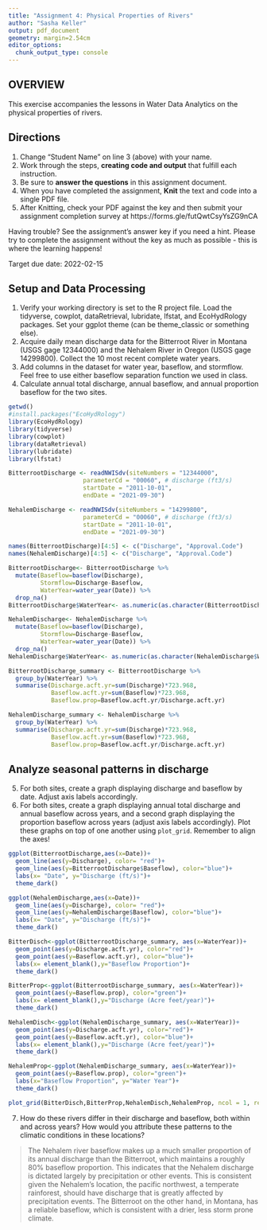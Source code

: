 ```yaml
---
title: "Assignment 4: Physical Properties of Rivers"
author: "Sasha Keller"
output: pdf_document
geometry: margin=2.54cm
editor_options: 
  chunk_output_type: console
---
```


## OVERVIEW

This exercise accompanies the lessons in Water Data Analytics on the physical properties of rivers. 

## Directions
1. Change "Student Name" on line 3 (above) with your name.
2. Work through the steps, **creating code and output** that fulfill each instruction.
3. Be sure to **answer the questions** in this assignment document.
4. When you have completed the assignment, **Knit** the text and code into a single PDF file.
5. After Knitting, check your PDF against the key and then submit your assignment completion survey at https://forms.gle/futQwtCsyYsZG9nCA

Having trouble? See the assignment's answer key if you need a hint. Please try to complete the assignment without the key as much as possible - this is where the learning happens!

Target due date: 2022-02-15

## Setup and Data Processing

1. Verify your working directory is set to the R project file. Load the tidyverse, cowplot, dataRetrieval, lubridate, lfstat, and EcoHydRology packages. Set your ggplot theme (can be theme_classic or something else).
2. Acquire daily mean discharge data for the Bitterroot River in Montana (USGS gage 12344000) and the Nehalem River in Oregon (USGS gage 14299800). Collect the 10 most recent complete water years.
3. Add columns in the dataset for water year, baseflow, and stormflow. Feel free to use either baseflow separation function we used in class. 
4. Calculate annual total discharge, annual baseflow, and annual proportion baseflow for the two sites.

```r
getwd()
#install.packages("EcoHydRology")
library(EcoHydRology)
library(tidyverse)
library(cowplot)
library(dataRetrieval)
library(lubridate)
library(lfstat)

BitterrootDischarge <- readNWISdv(siteNumbers = "12344000",
                     parameterCd = "00060", # discharge (ft3/s)
                     startDate = "2011-10-01", 
                     endDate = "2021-09-30")

NehalemDischarge <- readNWISdv(siteNumbers = "14299800",
                     parameterCd = "00060", # discharge (ft3/s)
                     startDate = "2011-10-01", 
                     endDate = "2021-09-30")

names(BitterrootDischarge)[4:5] <- c("Discharge", "Approval.Code")
names(NehalemDischarge)[4:5] <- c("Discharge", "Approval.Code")

BitterrootDischarge<- BitterrootDischarge %>%
  mutate(Baseflow=baseflow(Discharge),
         Stormflow=Discharge-Baseflow,
         WaterYear=water_year(Date)) %>%
  drop_na()
BitterrootDischarge$WaterYear<- as.numeric(as.character(BitterrootDischarge$WaterYear))

NehalemDischarge<- NehalemDischarge %>%
  mutate(Baseflow=baseflow(Discharge),
         Stormflow=Discharge-Baseflow,
         WaterYear=water_year(Date)) %>%
  drop_na()
NehalemDischarge$WaterYear<- as.numeric(as.character(NehalemDischarge$WaterYear))

BitterrootDischarge_summary <- BitterrootDischarge %>%
  group_by(WaterYear) %>%
  summarise(Discharge.acft.yr=sum(Discharge)*723.968,
            Baseflow.acft.yr=sum(Baseflow)*723.968,
            Baseflow.prop=Baseflow.acft.yr/Discharge.acft.yr)

NehalemDischarge_summary <- NehalemDischarge %>%
  group_by(WaterYear) %>%
  summarise(Discharge.acft.yr=sum(Discharge)*723.968,
            Baseflow.acft.yr=sum(Baseflow)*723.968,
            Baseflow.prop=Baseflow.acft.yr/Discharge.acft.yr)

```

## Analyze seasonal patterns in discharge

5. For both sites, create a graph displaying discharge and baseflow by date. Adjust axis labels accordingly.
6. For both sites, create a graph displaying annual total discharge and annual baseflow across years, and a second graph displaying the proportion baseflow across years (adjust axis labels accordingly). Plot these graphs on top of one another using `plot_grid`. Remember to align the axes!

```r
ggplot(BitterrootDischarge,aes(x=Date))+
  geom_line(aes(y=Discharge), color= "red")+
  geom_line(aes(y=BitterrootDischarge$Baseflow), color="blue")+
  labs(x= "Date", y="Discharge (ft/s)")+
  theme_dark()

ggplot(NehalemDischarge,aes(x=Date))+
  geom_line(aes(y=Discharge), color= "red")+
  geom_line(aes(y=NehalemDischarge$Baseflow), color="blue")+
  labs(x= "Date", y="Discharge (ft/s)")+
  theme_dark()

BitterDisch<-ggplot(BitterrootDischarge_summary, aes(x=WaterYear))+
  geom_point(aes(y=Discharge.acft.yr), color="red")+
  geom_point(aes(y=Baseflow.acft.yr), color="blue")+
  labs(x= element_blank(),y="Baseflow Proportion")+
  theme_dark()

BitterProp<-ggplot(BitterrootDischarge_summary, aes(x=WaterYear))+
  geom_point(aes(y=Baseflow.prop), color="green")+
  labs(x= element_blank(),y="Discharge (Acre feet/year)")+
  theme_dark()

NehalemDisch<-ggplot(NehalemDischarge_summary, aes(x=WaterYear))+
  geom_point(aes(y=Discharge.acft.yr), color="red")+
  geom_point(aes(y=Baseflow.acft.yr), color="blue")+
  labs(x= element_blank(),y="Discharge (Acre feet/year)")+
  theme_dark()

NehalemProp<-ggplot(NehalemDischarge_summary, aes(x=WaterYear))+
  geom_point(aes(y=Baseflow.prop), color="green")+
  labs(x="Baseflow Proportion", y="Water Year")+
  theme_dark()

plot_grid(BitterDisch,BitterProp,NehalemDisch,NehalemProp, ncol = 1, rel_heights = c(1, 1, 1, 1, 1.2),align = "hv")

```

7. How do these rivers differ in their discharge and baseflow, both within and across years? How would you attribute these patterns to the climatic conditions in these locations?

> The Nehalem river baseflow makes up a much smaller proportion of its annual discharge than the Bitterroot, which maintains a roughly 80% baseflow proportion. This indicates that the Nehalem discharge is dictated largely by precipitation or other events. This is consistent given the Nehalem's location, the pacific northwest, a temperate rainforest, should have discharge that is greatly affected by precipitation events. The Bitterroot on the other hand, in Montana, has a reliable baseflow, which is consistent with a drier, less storm prone climate.

